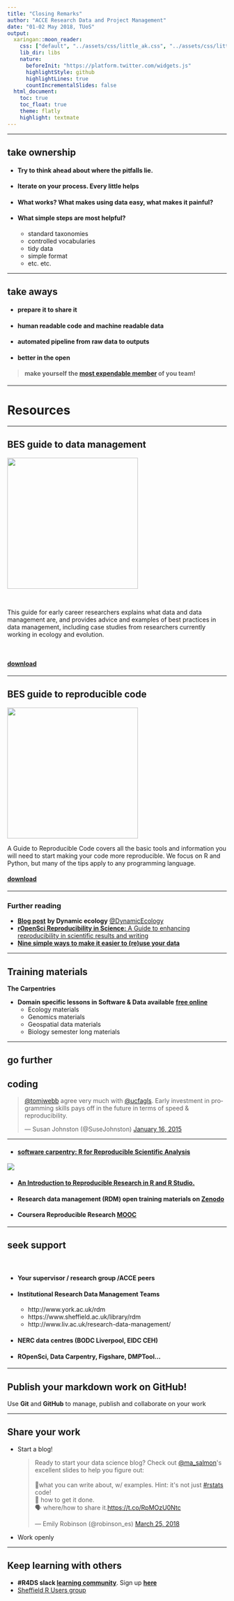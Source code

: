 ```yaml
---
title: "Closing Remarks"
author: "ACCE Research Data and Project Management"
date: "01-02 May 2018, TUoS"
output: 
  xaringan::moon_reader:
    css: ["default", "../assets/css/little_ak.css", "../assets/css/little_ak-fonts.css"]
    lib_dir: libs
    nature:
      beforeInit: "https://platform.twitter.com/widgets.js"
      highlightStyle: github
      highlightLines: true
      countIncrementalSlides: false
  html_document:
    toc: true
    toc_float: true
    theme: flatly
    highlight: textmate
---
```



<script>window.twttr = (function(d, s, id) {
  var js, fjs = d.getElementsByTagName(s)[0],
    t = window.twttr || {};
  if (d.getElementById(id)) return t;
  js = d.createElement(s);
  js.id = id;
  js.src = "https://platform.twitter.com/widgets.js";
  fjs.parentNode.insertBefore(js, fjs);

  t._e = [];
  t.ready = function(f) {
    t._e.push(f);
  };

  return t;
}(document, "script", "twitter-wjs"));</script>

---

## take ownership

- #### Try to think ahead about where the pitfalls lie.

- #### Iterate on your process. Every little helps

- #### What works? What makes using data easy, what makes it painful?

- #### What simple steps are most helpful?
    - standard taxonomies
    - controlled vocabularies
    - tidy data
    - simple format
    - etc. etc.

---

## take aways

- #### prepare it to share it
- #### human readable code and machine readable data
- #### automated pipeline from raw data to outputs
- #### better in the open



> #### make yourself the [most expendable member](http://www.datacarpentry.org/blog/soft-skills/) of you team!


---

# Resources

---

## BES guide to data management 

<img src="../assets/img/BES.png" height=300px>

<br>

This guide for early career researchers explains what data and data management are, and provides advice and examples of best practices in data management, including case studies from researchers currently working in ecology and evolution.

<br>

#### [download](http://www.britishecologicalsociety.org/wp-content/uploads/Publ_Data-Management-Booklet.pdf)

---

## BES guide to reproducible code 

<img src="https://methodsblog.files.wordpress.com/2017/12/code-cover.jpg?w=424&h=600" height=300px>

A Guide to Reproducible Code covers all the basic tools and information you will
need to start making your code more reproducible. We focus on R and Python, but
many of the tips apply to any programming language.

#### [download](https://www.britishecologicalsociety.org/wp-content/uploads/2017/12/guide-to-reproducible-code.pdf)

---

### Further reading

- [**Blog post**](https://dynamicecology.wordpress.com/2016/08/22/ten-commandments-for-good-data-management/) **by Dynamic ecology** [\@DynamicEcology](https://twitter.com/DynamicEcology)
- [**rOpenSci Reproducibility in Science:** 
A Guide to enhancing reproducibility in scientific results and writing](http://ropensci.github.io/reproducibility-guide/)
- [**Nine simple ways to make it easier to (re)use your data**](http://ojs.library.queensu.ca/index.php/IEE/article/view/4608/4898)

---

## Training materials

**The Carpentries**

- **Domain specific lessons in Software & Data available** [**free online**](https://carpentries.org/)
    + Ecology materials
    + Genomics materials
    + Geospatial data materials
    + Biology semester long materials


---

## go further

## coding

<blockquote class="twitter-tweet" data-conversation="none" data-lang="en"><p lang="en" dir="ltr"><a href="https://twitter.com/tomjwebb">@tomjwebb</a> agree very much with <a href="https://twitter.com/ucfagls">@ucfagls</a>. Early investment in programming skills pays off in the future in terms of speed &amp; reproducibility.</p>&mdash; Susan Johnston (@SuseJohnston) <a href="https://twitter.com/SuseJohnston/status/556110171483947008">January 16, 2015</a></blockquote>
<script async src="//platform.twitter.com/widgets.js" charset="utf-8"></script>

---


- #### [software carpentry: R for Reproducible Scientific Analysis](http://swcarpentry.github.io/r-novice-gapminder/)


![](https://d21ii91i3y6o6h.cloudfront.net/gallery_images/from_proof/3802/large/1421543874/software-carpentry.png)

- #### [An Introduction to Reproducible Research in R and R Studio.](https://susanejohnston.wordpress.com/category/reproducible-research/)

- #### Research data management (RDM) open training materials on [Zenodo](https://zenodo.org/communities/dcc-rdm-training-materials/?page=1&size=20)

- #### Coursera Reproducible Research [MOOC](https://www.coursera.org/learn/reproducible-research)


---

## seek support

<br>

- #### Your supervisor / research group /ACCE peers
- #### Institutional Research Data Management Teams
    - http://www.york.ac.uk/rdm
    - https://www.sheffield.ac.uk/library/rdm
    - http://www.liv.ac.uk/research-data-management/
- #### NERC data centres (BODC Liverpool, EIDC CEH)
- #### ROpenSci, Data Carpentry, Figshare, DMPTool...

---

## Publish your markdown work on GitHub!

Use **Git** and **GitHub** to manage, publish and collaborate on your work


---

## Share your work

- Start a blog!

  <blockquote class="twitter-tweet" data-lang="en"><p lang="en" dir="ltr">Ready to start your data science blog? Check out <a href="https://twitter.com/ma_salmon?ref_src=twsrc%5Etfw">@ma_salmon</a>&#39;s excellent slides to help you figure out:<br><br>💭what you can write about, w/ examples. Hint: it&#39;s not just <a href="https://twitter.com/hashtag/rstats?src=hash&amp;ref_src=twsrc%5Etfw">#rstats</a> code!<br>📝 how to get it done.<br>🗣️ where/how to share it.<a href="https://t.co/RpMOzU0Ntc">https://t.co/RpMOzU0Ntc</a></p>&mdash; Emily Robinson (@robinson_es) <a href="https://twitter.com/robinson_es/status/977941365119176704?ref_src=twsrc%5Etfw">March 25, 2018</a></blockquote>
<script async src="https://platform.twitter.com/widgets.js" charset="utf-8"></script>

- Work openly


---

## Keep learning with others

- **#R4DS slack [learning community](https://medium.com/@kierisi/r4ds-the-next-iteration-d51e0a1b0b82)**. Sign up [**here**](https://docs.google.com/forms/d/e/1FAIpQLSeT3zfzjWxoaQ6RmUEdT9n0xtvkuSaMeBetDQLpzNJvGUB6IQ/viewform)
- [Sheffield R Users group](https://www.meetup.com/SheffieldR-Sheffield-R-Users-Group/events/)

